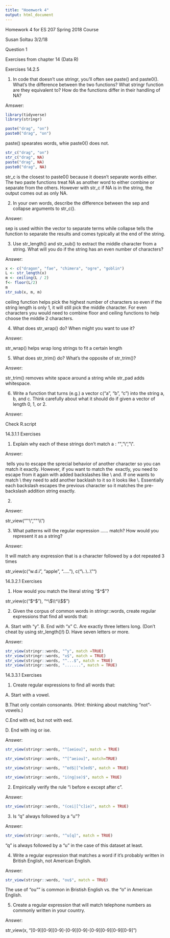 ```yaml
---
title: "Hoemwork 4"
output: html_document
---
```

Homework 4 for ES 207 Spring 2018 Course

Susan Soltau
3/2/18

Question 1 

Exercises from chapter 14 (Data R)

Exercises 14.2.5

1) In code that doesn’t use stringr, you’ll often see paste() and paste0(). What’s the difference between the two functions? What stringr function are they equivalent to? How do the functions differ in their handling of NA?

Amswer:

```r
library(tidyverse)
library(stringr)
```

```r
paste("drag", "on")
paste0("drag", "on")
```

paste() spearates words, whie paste0() does not.  

```r
str_c("drag", "on")
str_c("drag", NA)
paste("drag", NA)
paste0("drag", NA)
```

str_c is the closest to paste0() because it doesn't separate words either.  The two paste functions treat NA as another word to either combine or separate from the others.  However with str_c if NA is in the string, the output comes out as only NA.  

2) In your own words, describe the difference between the sep and collapse arguments to str_c().

Answer:

sep is used within the vector to separate terms while collapse tells the function to separate the results and comes typically at the end of the string.  

3) Use str_length() and str_sub() to extract the middle character from a string. What will you do if the string has an even number of characters?

Answer:

```r
x <- c("dragon", "fae", "chimera", "ogre", "goblin")
L <- str_length(x)
m <- ceiling(L / 2)
f<- floor(L/2)
m
str_sub(x, m, m)

```

ceiling function helps pick the highest number of characters so even if the string length is only 1, it will still pick the middle character.   For even characters you would need to combine floor and ceiling functions to help choose the middle 2 characters. 

4) What does str_wrap() do? When might you want to use it?

Answer: 

str_wrap() helps wrap long strings to fit a certain length

5) What does str_trim() do? What’s the opposite of str_trim()?

Answer:

str_trim() removes white space around a string while str_pad adds whitespace.

6) Write a function that turns (e.g.) a vector c("a", "b", "c") into the string a, b, and c. Think carefully about what it should do if given a vector of length 0, 1, or 2.

Answer:

Check R.script 

14.3.1.1 Exercises

1) Explain why each of these strings don’t match a \: "\", "\\", "\\\".

Answer:

\ tells you to escape the sprecial behavior of another character so you can match it exactly.  However, if you want to match the \ exactly, you need to escape from it again with added backslashes like \\ and.  If one wants to match \\ they need to add another backlash to it so it looks like \\\.  Essentially each backslash escapes the previous character so it matches the pre-backslash addition string exactly.  

2)

Answer:

str_view("\"'\\", "\"'\\\\")

3) What patterns will the regular expression \..\..\.. match? How would you represent it as a string?

Answer:

It will match any expression that is a character followed by a dot repeated 3 times

str_view(c("w.d.i", "apple", "....."), c("\\..\\..\\"")

14.3.2.1 Exercises

1) How would you match the literal string "$^$"?

str_view(c("$^$"), "^\\$\\^\\$$")

2) Given the corpus of common words in stringr::words, create regular expressions that find all words that:

A. Start with “y”.
B. End with “x”
C. Are exactly three letters long. (Don’t cheat by using str_length()!)
D. Have seven letters or more.

Answer:

```r
str_view(stringr::words, "^y", match =TRUE)
str_view(stringr::words, "x$", match = TRUE)
str_view(stringr::words, "^...$", match = TRUE)
str_view(stringr::words, ".......", match = TRUE)
```

14.3.3.1 Exercises

1) Create regular expressions to find all words that:

  A. Start with a vowel.

  B.That only contain consonants. (Hint: thinking   about matching “not”-vowels.)

  C.End with ed, but not with eed.

  D. End with ing or ise.
  
Answer:

```r
str_view(stringr::words, "^[aeiou]", match = TRUE)

str_view(stringr::words, "^[^aeiou]", match=TRUE)

str_view(stringr::words, "^ed$|[^e]ed$", match = TRUE)

str_view(stringr::words, "i(ng|se)$", match = TRUE)
```

2) Empirically verify the rule “i before e except after c”.

Answer: 
```r
str_view(stringr::words, "(cei|[^c]ie)", match = TRUE)
```


3) Is “q” always followed by a “u”?

Answer:

```r
str_view(stringr::words, "^u[q]", match = TRUE)
```

"q" is always followed by a "u" in the case of this dataset at least.  

4) Write a regular expression that matches a word if it’s probably written in British English, not American English.

Answer:
```r
str_view(stringr::words, "ou$", match = TRUE)
```

The use of "ou"" is common in Bristish English vs. the "o" in American English.  

5) Create a regular expression that will match telephone numbers as commonly written in your country.

Answer:

str_view(x, "[0-9][0-9][0-9]-[0-9][0-9]-[0-9][0-9][0-9][0-9]")















